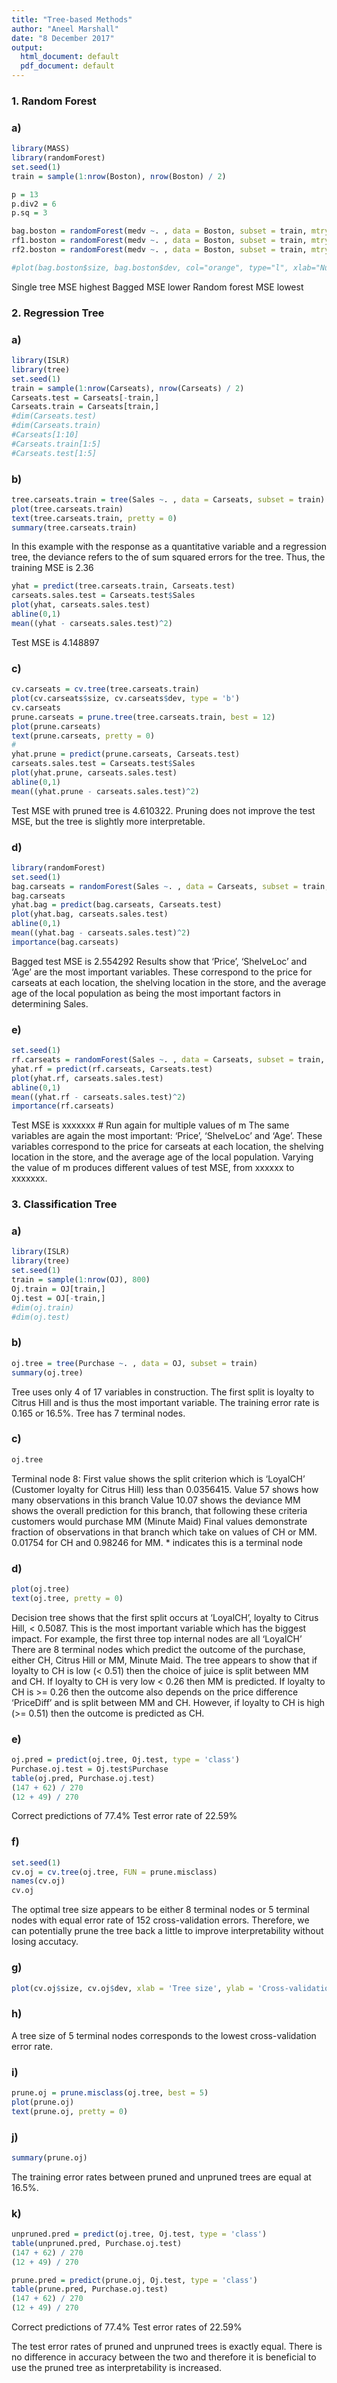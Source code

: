 ```yaml
---
title: "Tree-based Methods"
author: "Aneel Marshall"
date: "8 December 2017"
output:
  html_document: default
  pdf_document: default
---
```



### 1. Random Forest

### a)

```r
library(MASS)
library(randomForest)
set.seed(1)
train = sample(1:nrow(Boston), nrow(Boston) / 2)

p = 13
p.div2 = 6
p.sq = 3

bag.boston = randomForest(medv ~. , data = Boston, subset = train, mtry = p, importance = TRUE)
rf1.boston = randomForest(medv ~. , data = Boston, subset = train, mtry = p.div2, importance = TRUE)
rf2.boston = randomForest(medv ~. , data = Boston, subset = train, mtry = p.sq, importance = TRUE)

#plot(bag.boston$size, bag.boston$dev, col="orange", type="l", xlab="Number of Trees", ylab="Test Classification Error")

```
Single tree MSE highest
Bagged MSE lower
Random forest MSE lowest


### 2. Regression Tree

### a)

```r
library(ISLR)
library(tree)
set.seed(1)
train = sample(1:nrow(Carseats), nrow(Carseats) / 2)
Carseats.test = Carseats[-train,]
Carseats.train = Carseats[train,]
#dim(Carseats.test)
#dim(Carseats.train)
#Carseats[1:10]
#Carseats.train[1:5]
#Carseats.test[1:5]
```



### b)

```r
tree.carseats.train = tree(Sales ~. , data = Carseats, subset = train)
plot(tree.carseats.train)
text(tree.carseats.train, pretty = 0)
summary(tree.carseats.train)
```

In this example with the response as a quantitative variable and a regression tree, the deviance refers to the of sum squared errors for the tree. Thus, the training MSE is 2.36 

```r
yhat = predict(tree.carseats.train, Carseats.test)
carseats.sales.test = Carseats.test$Sales
plot(yhat, carseats.sales.test)
abline(0,1)
mean((yhat - carseats.sales.test)^2)
```

Test MSE is 4.148897

### c)

```r
cv.carseats = cv.tree(tree.carseats.train)
plot(cv.carseats$size, cv.carseats$dev, type = 'b')
cv.carseats
prune.carseats = prune.tree(tree.carseats.train, best = 12)
plot(prune.carseats)
text(prune.carseats, pretty = 0)
#
yhat.prune = predict(prune.carseats, Carseats.test)
carseats.sales.test = Carseats.test$Sales
plot(yhat.prune, carseats.sales.test)
abline(0,1)
mean((yhat.prune - carseats.sales.test)^2)
```
Test MSE with pruned tree is 4.610322. Pruning does not improve the test MSE, but the tree is slightly more interpretable.




### d)

```r
library(randomForest)
set.seed(1)
bag.carseats = randomForest(Sales ~. , data = Carseats, subset = train, mtry = 10, importance = TRUE)
bag.carseats
yhat.bag = predict(bag.carseats, Carseats.test)
plot(yhat.bag, carseats.sales.test)
abline(0,1)
mean((yhat.bag - carseats.sales.test)^2)
importance(bag.carseats)
```

Bagged test MSE is 2.554292
Results show that 'Price', 'ShelveLoc' and 'Age' are the most important variables. These correspond to the price for carseats at each location, the shelving location in the store, and the average age of the local population as being the most important factors in determining Sales.


### e)

```r
set.seed(1)
rf.carseats = randomForest(Sales ~. , data = Carseats, subset = train, mtry = 4, importance = TRUE)
yhat.rf = predict(rf.carseats, Carseats.test)
plot(yhat.rf, carseats.sales.test)
abline(0,1)
mean((yhat.rf - carseats.sales.test)^2)
importance(rf.carseats)
```
Test MSE is xxxxxxx # Run again for multiple values of m
The same variables are again the most important: 'Price', 'ShelveLoc' and 'Age'. These variables correspond to the price for carseats at each location, the shelving location in the store, and the average age of the local population.
Varying the value of m produces different values of test MSE, from xxxxxx to xxxxxxx. 



### 3. Classification Tree

### a)

```r
library(ISLR)
library(tree)
set.seed(1)
train = sample(1:nrow(OJ), 800)
Oj.train = OJ[train,]
Oj.test = OJ[-train,]
#dim(oj.train)
#dim(oj.test)
```



### b)


```r
oj.tree = tree(Purchase ~. , data = OJ, subset = train)
summary(oj.tree)
```

Tree uses only 4 of 17 variables in construction. The first split is loyalty to Citrus Hill and is thus the most important variable. 
The training error rate is 0.165 or 16.5%. 
Tree has 7 terminal nodes. 

### c)


```r
oj.tree
```
Terminal node 8:
First value shows the split criterion which is 'LoyalCH' (Customer loyalty for Citrus Hill) less than 0.0356415.
Value 57 shows how many observations in this branch
Value 10.07 shows the deviance
MM shows the overall prediction for this branch, that following these criteria customers would purchase MM (Minute Maid)
Final values demonstrate fraction of observations in that branch which take on values of CH or MM. 0.01754 for CH and 0.98246 for MM.
* indicates this is a terminal node



### d)


```r
plot(oj.tree)
text(oj.tree, pretty = 0)
```
Decision tree shows that the first split occurs at 'LoyalCH', loyalty to Citrus Hill, < 0.5087. This is the most important variable which has the biggest impact. For example, the first three top internal nodes are all 'LoyalCH'
There are 8 terminal nodes which predict the outcome of the purchase, either CH, Citrus Hill or MM, Minute Maid. 
The tree appears to show that if loyalty to CH is low (< 0.51) then the choice of juice is split between MM and CH.
If loyalty to CH is very low < 0.26 then MM is predicted. 
If loyalty to CH is >= 0.26 then the outcome also depends on the price difference 'PriceDiff' and is split between MM and CH. 
However, if loyalty to CH is high (>= 0.51) then the outcome is predicted as CH. 



### e)

```r
oj.pred = predict(oj.tree, Oj.test, type = 'class')
Purchase.oj.test = Oj.test$Purchase
table(oj.pred, Purchase.oj.test)
(147 + 62) / 270
(12 + 49) / 270
```
Correct predictions of 77.4%
Test error rate of 22.59%



### f)

```r
set.seed(1)
cv.oj = cv.tree(oj.tree, FUN = prune.misclass)
names(cv.oj)
cv.oj
```
The optimal tree size appears to be either 8 terminal nodes or 5 terminal nodes with equal error rate of 152 cross-validation errors. Therefore, we can potentially prune the tree back a little to improve interpretability without losing accutacy. 



### g)

```r
plot(cv.oj$size, cv.oj$dev, xlab = 'Tree size', ylab = 'Cross-validation error rate', type = 'b')
```




### h)

A tree size of 5 terminal nodes corresponds to the lowest cross-validation error rate.



### i)

```r
prune.oj = prune.misclass(oj.tree, best = 5)
plot(prune.oj)
text(prune.oj, pretty = 0)
```



### j)

```r
summary(prune.oj)
```
The training error rates between pruned and unpruned trees are equal at 16.5%. 


### k)

```r
unpruned.pred = predict(oj.tree, Oj.test, type = 'class')
table(unpruned.pred, Purchase.oj.test)
(147 + 62) / 270
(12 + 49) / 270

prune.pred = predict(prune.oj, Oj.test, type = 'class')
table(prune.pred, Purchase.oj.test)
(147 + 62) / 270
(12 + 49) / 270
```
Correct predictions of 77.4%
Test error rates of 22.59%

The test error rates of pruned and unpruned trees is exactly equal. 
There is no difference in accuracy between the two and therefore it is beneficial to use the pruned tree as interpretability is increased. 



